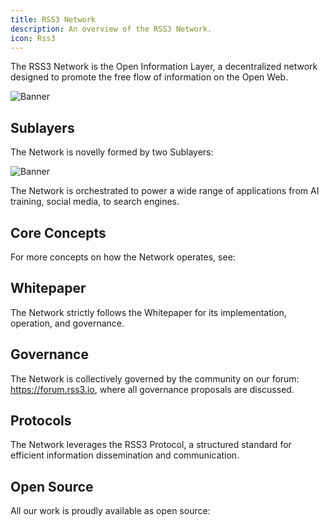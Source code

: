```yaml
---
title: RSS3 Network
description: An overview of the RSS3 Network.
icon: Rss3
---
```


The RSS3 Network is the Open Information Layer, a decentralized network designed to promote the free flow of information on the Open Web.

![Banner](./assets/banner.png)

## Sublayers

The Network is novelly formed by two Sublayers:

![Banner](./assets/rss3-network-banner.png)

<Cards>
  <Card href="/guide/dsl" title="Data Sublayer (DSL)" description="Learn more about the Data Sublayer." />
  <Card href="/guide/vsl" title="Value Sublayer (VSL)" description="Learn more about the Value Sublayer." />
</Cards>

The Network is orchestrated to power a wide range of applications from AI training, social media, to search engines.

## Core Concepts

For more concepts on how the Network operates, see:

<Card href="/guide/core/concepts" title="Core Concepts" description="Learn more about the core concepts" />

## Whitepaper

The Network strictly follows the Whitepaper for its implementation, operation, and governance.

<Card href="/guide/core/whitepaper" title="Whitepaper" description="Learn more about the Whitepaper" />

## Governance

The Network is collectively governed by the community on our forum: https://forum.rss3.io, where all governance proposals are discussed.

<Card href="/guide/core/governance" title="Governance" description="Learn more about the Governance" />

## Protocols

The Network leverages the RSS3 Protocol, a structured standard for efficient information dissemination and communication.

<Cards>
  <Card href="/guide/core/protocols/rss3-protocol" title="RSS3 Protocol" description="Learn more about the RSS3 Protocol" />
  <Card href="/guide/core/protocols/open-data-protocol" title="Open Data Protocol" description="Learn more about the Open Data Protocol" />
</Cards>

## Open Source

All our work is proudly available as open source:

<Card href="/guide/core/open-source" title="Open Source" description="Learn more about the Open Source" />
